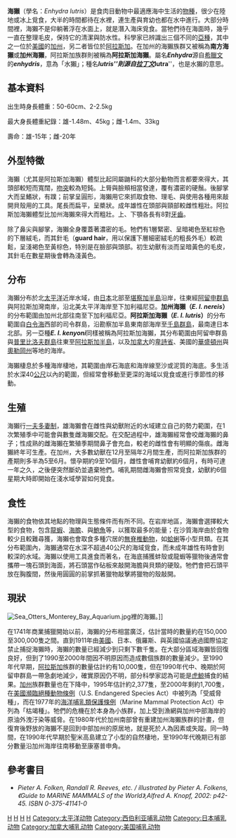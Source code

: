 {{Distinguish|水獺}}
{{Speciesbox
| taxon = Enhydra lutris
| status = EN
| trend = down
| status_system = iucn3.1
| image = Sea otter.jpg
| binomial_authority = [[卡尔·林奈|Linnaeus]], 1758
| range_map = Cypron-Range Enhydra lutris.svg
| range_map_width = 250px
| range_map_caption = 海獺的分布範圍
}}

'''海獺'''（學名：''Enhydra lutris''）是食肉目動物中最適應海中生活的[[物種|物種]]，很少在陸地或冰上覓食，大半的時間都待在水裡，連生產與育幼也都在水中進行。大部分時間裡，海獺不是仰躺著浮在水面上，就是潛入海床覓食。當牠們待在海面時，幾乎一直在整理毛皮，保持它的清潔與防水性。科學家已辨識出三個不同的[[亞種|亞種]]，其中之一位於[[美國|美國]]的[[加州|加州]]，另二者皆位於[[阿拉斯加|阿拉斯加]]。在加州的海獺族群又被稱為'''南方海獺'''或'''加州海獺'''，阿拉斯加族群則被稱為'''阿拉斯加海獺'''。屬名'''''Enhydra'''''源自[[希臘文|希臘文]]的'''''enhydris'''''，意為「水獺」；種名'''''lutris'''''則源自[[拉丁文|拉丁文]]'''''lutra'''''，也是水獺的意思。

== 基本資料 ==
出生時身長體重：50-60cm、2-2.5kg

最大身長體重紀錄：雄-1.48m、45kg；雌-1.4m、33kg

壽命：雄-15年；雌-20年

== 外型特徵 ==
海獺（尤其是阿拉斯加海獺）體型比起同屬鼬科的大部分動物而言都要來得大，其頭部較短而寬闊，[[吻突|吻突]]較為短鈍。上脣與臉頰相當發達，覆有濃密的硬鬚。後腳掌大而呈鰭狀，有蹼；前掌呈圓形，海獺用它來抓取食物、理毛、與使用各種用來敲開貝殼用的工具。尾長而扁平，呈槳狀。成年雄性在頭部與頸部較雌性粗壯。阿拉斯加海獺體型比加州海獺來得大而粗壯。上、下顎各長有8對[[牙齒|牙齒]]。

除了鼻尖與腳掌，海獺全身覆蓋著濃密的毛。牠們有1層緊密、呈暗褐色至紅棕色的下層絨毛，而其針毛（'''guard hair'''，用以保護下層細密絨毛的粗長外毛）較疏鬆，呈淺褐色至黃棕色，特別是在臉部與頭部。初生幼獸有淡而呈暗黃色的毛皮，其針毛在數星期後會轉為淺黃色。

== 分布 ==
海獺分布於北[[太平洋|太平洋]]近岸水域，由[[日本|日本]]北部至[[堪察加半島|堪察加半島]]沿岸，往東經[[阿留申群島|阿留申群島]]與阿拉斯加灣南岸，沿北美太平洋海岸至下加利福尼亞。'''加州海獺（''E. l. nereis''）'''的分布範圍由加州北部往南至下加利福尼亞。'''阿拉斯加海獺（''E. l. lutris''）'''的分布範圍自[[白令海|白令海]]西部的司令群島，沿勘察加半島東南部海岸至[[千島群島|千島群島]]，最南達日本北部。另一亞種'''''E. l. kenyoni'''''同樣被稱為阿拉斯加海獺，其分布範圍由阿留申群島與[[普里比洛夫群島|普里比洛夫群島]]往東至[[阿拉斯加半島|阿拉斯加半島]]，以及[[加拿大|加拿大]]的[[卑詩省|卑詩省]]、美國的[[華盛頓州|華盛頓州]]與[[奧勒岡州|奧勒岡州]]等地的海岸。

海獺棲息於多種海岸棲地，其範圍由岸石海底和海岸線至沙或泥質的海底。多生活於水深40[[公尺|公尺]]以內的範圍，但經常會移動至更深的海域以覓食或進行季節性的移動。

== 生殖 ==

海獺行[[一夫多妻制|一夫多妻制]]，雄海獺會在雌性與幼獸附近的水域建立自己的勢力範圍，在1次繁殖季中可能會與數隻雌海獺交配。在交配過程中，雄海獺經常會咬雌海獺的鼻子；性成熟的雌海獺在繁殖季期間鼻子會充血，較老的雌性會有明顯的傷痕。雌海獺終年可生產。在加州，大多數幼獸在12月至隔年2月間生產，而阿拉斯加族群的產期則多半為5至6月。懷孕期約9至10個月，雌性會哺育幼獸約6個月，有時可達一年之久，之後便突然斷奶並遺棄牠們。哺乳期間雌海獺會照常覓食，幼獸約6個星期大時即開始在淺水域學習如何覓食。

== 食性 ==

海獺的食物依其地點的物理與生態條件而有所不同。在岩岸地區，海獺會選擇較大型的食物，包含[[龍蝦|龍蝦]]、[[海膽|海膽]]、與[[鮑魚|鮑魚]]等，以獲取最多的能量；在沙質海岸由於食物較少且較難尋獲，海獺也會取食多種穴居的[[無脊椎動物|無脊椎動物]]，如[[蛤蜊|蛤蜊]]等小型貝類。在其分布範圍內，海獺通常在水深不超過40公尺的海域覓食，而未成年雄性有時會到較深的水域。海獺以使用工具進食而著名，在海底捕獲蚌殼或龍蝦等獵物後通常會攜帶一塊石頭到海面，將石頭當作砧板來敲開海膽與貝類的硬殼。牠們會把石頭平放在胸腹間，然後用圓圓的前掌抓著獵物敲擊將獵物的殼敲開。

== 現狀 ==

[[File:Sea_Otters_Monterey_Bay_Aquarium.jpg|thumb]]裡的海獺。]]

在1741年商業捕獵開始以前，海獺的分布相當廣泛，估計當時的數量約在150,000至300,000隻之間。直到1911年由[[美國|美國]]、日本、俄羅斯、與英國協議通過國際協定禁止捕捉海獺時，海獺的數量已經減少到只剩下數千隻。在大部分區域海獺皆回復良好，但到了1990至2000年間因不明原因而造成數個族群的數量減少。至1990年代早期，[[阿拉斯加|阿拉斯加]]族群的數量估計約有10,000隻，但在1990年代中、晚期於阿留申群島一帶急劇地減少，確實原因仍不明，部分科學家認為可能是[[虎鯨|虎鯨]]捕食的結果。[[加州|加州]]族群數量也在下降中，1995年估計約2,377隻，至2000年剩約1,700隻，在[[美國瀕臨絕種動物條例|美國瀕臨絕種動物條例]]（U.S. Endangered Species Act）中被列為「受威脅種」，而在1977年的[[海洋哺乳類保護條例|海洋哺乳類保護條例]]（Marine Mammal Protection Act）中列為「枯竭種」。牠們的危機在於本身為小族群，加上受到漁網與加州中部海岸的原油外洩汙染等威脅。在1980年代於加州南部曾有重建加州海獺族群的計畫，但復育後野放的海獺不是回到中部加州的原居地，就是死於人為因素或失蹤。同一時間，在1990年代早期於聖米高島建立了小型的自然棲地，至1990年代晚期已有部分數量沿加州海岸往南移動至康塞普申角。

== 參考書目 ==
{{Commons category|Enhydra lutris}}
* ''Pieter A. Folken, Randall R. Reeves, etc. / illustrated by Pieter A. Folkens, 《Guide to MARINE MAMMALS of the World》,Alfred A. Knopf, 2002: p42-45. ISBN 0-375-41141-0''

{{Authority control}}
{{Taxonbar|from=Q41407}}

[[Category:水獺亞科|H]]
[[Category:海洋哺乳動物|H]]
[[Category:卡尔·林奈命名的生物分类|H]]
[[Category:1758年描述的哺乳动物|H]]
[[Category:太平洋动物|Category:太平洋动物]]
[[Category:西伯利亚哺乳动物|Category:西伯利亚哺乳动物]]
[[Category:日本哺乳动物|Category:日本哺乳动物]]
[[Category:加拿大哺乳动物|Category:加拿大哺乳动物]]
[[Category:美国哺乳动物|Category:美国哺乳动物]]